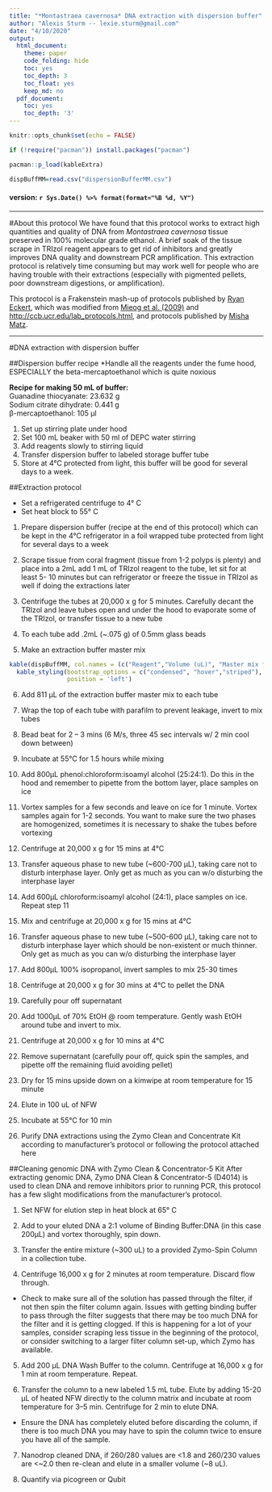 ```yaml
---
title: "*Montastraea cavernosa* DNA extraction with dispersion buffer"
author: "Alexis Sturm -- lexie.sturm@gmail.com"
date: "4/10/2020"
output:
  html_document:
    theme: paper
    code_folding: hide
    toc: yes
    toc_depth: 3
    toc_float: yes
    keep_md: no
  pdf_document:
    toc: yes
    toc_depth: '3'
---
```


```r
knitr::opts_chunk$set(echo = FALSE)

if (!require("pacman")) install.packages("pacman")

pacman::p_load(kableExtra)

dispBuffMM=read.csv("dispersionBufferMM.csv")

```
#### version: `r Sys.Date() %>% format(format="%B %d, %Y")`

***
#About this protocol
We have found that this protocol works to extract high quantities and quality of DNA from *Montastraea cavernosa* tissue preserved in 100% molecular grade ethanol. A brief soak of the tissue scrape in TRIzol reagent appears to get rid of inhibitors and greatly improves DNA quality and downstream PCR amplification. This extraction protocol is relatively time consuming but may work well for people who are having trouble with their extractions (especially with pigmented pellets, poor downstream digestions, or amplification).

This protocol is a Frakenstein mash-up of protocols published by [Ryan Eckert](https://ryaneckert.github.io/Belize_Mcav_Symbiodiniaceae_ITS2/lab_protocol/), which was modified from [Mieog et al. (2009)](https://doi.org/10.1111/j.1755-0998.2008.02222.x){target="_blank"} and [http://ccb.ucr.edu/lab_protocols.html](http://ccb.ucr.edu/lab_protocols.html){target="_blank"}, and protocols published by [Misha Matz](https://github.com/z0on/2bRAD_denovo).

***
#DNA extraction with dispersion buffer

##Dispersion buffer recipe
*Handle all the reagents under the fume hood, ESPECIALLY the beta-mercaptoethanol which is quite noxious

**Recipe for making 50 mL of buffer:** <br>
Guanadine thiocyanate: 23.632 g <br>
Sodium citrate dihydrate: 0.441 g <br>
β-mercaptoethanol: 105 μl <br>

1.	Set up stirring plate under hood
2.	Set 100 mL beaker with 50 ml of DEPC water stirring
3.	Add reagents slowly to stirring liquid
4.	Transfer dispersion buffer to labeled storage buffer tube
5.	Store at 4°C protected from light, this buffer will be good for several days to a week.

##Extraction protocol

* Set a refrigerated centrifuge to 4° C
* Set heat block to 55° C

1. Prepare dispersion buffer (recipe at the end of this protocol) which can be kept in the 4°C refrigerator in a foil wrapped tube protected from light for several days to a week

2. Scrape tissue from coral fragment (tissue from 1-2 polyps is plenty) and place into a 2mL add 1 mL of TRIzol reagent to the tube, let sit for at least 5- 10 minutes but can refrigerator or freeze the tissue in TRIzol as well if doing the extractions later

3. Centrifuge the tubes at 20,000 x g for 5 minutes. Carefully decant the TRIzol and leave tubes open and under the hood to evaporate some of the TRIzol, or transfer tissue to a new tube

4. To each tube add .2mL (~.075 g) of 0.5mm glass beads

5. Make an extraction buffer master mix

```r
kable(dispBuffMM, col.names = (c("Reagent","Volume (uL)", "Master mix for 24 samples \n(+10% error)"))) %>%
  kable_styling(bootstrap_options = c("condensed", "hover","striped"), full_width = FALSE, 
                position = 'left')
```
6.	Add 811 µL of the extraction buffer master mix to each tube

7.	Wrap the top of each tube with parafilm to prevent leakage, invert to mix tubes

8.	Bead beat for 2 – 3 mins (6 M/s, three 45 sec intervals w/ 2 min cool down between)

9.	Incubate at 55°C for 1.5 hours while mixing

10.	Add 800µL phenol:chloroform:isoamyl  alcohol (25:24:1). Do this in the hood and remember to pipette from the bottom layer, place samples on ice

11.	Vortex samples for a few seconds and leave on ice for 1 minute. Vortex samples again for 1-2 seconds. You want to make sure the two phases are homogenized, sometimes it is necessary to shake the tubes before vortexing

12.	Centrifuge at 20,000 x g for 15 mins at 4°C

13.	Transfer aqueous phase to new tube (~600-700 µL), taking care not to disturb interphase layer. Only get as much as you can w/o disturbing the interphase layer

14.	Add 600µL chloroform:isoamyl  alcohol (24:1), place samples on ice. Repeat step 11

15.	Mix and centrifuge at 20,000 x g for 15 mins at 4°C

16.	 Transfer aqueous phase to new tube (~500-600 µL), taking care not to disturb interphase layer which should be non-existent or much thinner. Only get as much as you can w/o disturbing the interphase layer

17.	Add 800µL 100% isopropanol, invert samples to mix 25-30 times

18.	Centrifuge at 20,000 x g for 30 mins at 4°C to pellet the DNA

19.	Carefully pour off supernatant

20.	Add 1000µL of 70% EtOH @ room temperature. Gently wash EtOH around tube and invert to mix.

21.	Centrifuge at 20,000 x g for 10 mins at 4°C

22.	Remove supernatant (carefully pour off, quick spin the samples, and pipette off the remaining fluid avoiding pellet)

23.	Dry for 15 mins upside down on a kimwipe at room temperature for 15 minute

24.	Elute in 100 uL of NFW

25.	Incubate at 55°C for 10 min

26.	Purify DNA extractions using the Zymo Clean and Concentrate Kit according to manufacturer’s protocol or following the protocol attached here

##Cleaning genomic DNA with Zymo Clean & Concentrator-5 Kit
After extracting genomic DNA, Zymo DNA Clean & Concentrator-5 (D4014) is used to clean DNA and remove inhibitors prior to running PCR, this protocol has a few slight modifications from the manufacturer’s protocol.

1. Set NFW for elution step in heat block at 65° C

2. Add to your eluted DNA a 2:1 volume of Binding Buffer:DNA (in this case 200µL) and vortex thoroughly, spin down.

3. Transfer the entire mixture (~300 uL) to a provided Zymo-Spin Column in a collection tube.

4. Centrifuge 16,000 x g for 2 minutes at room temperature. Discard flow through.
* Check to make sure all of the solution has passed through the filter, if not then spin the filter column again. Issues with getting binding buffer to pass through the filter suggests that there may be too much DNA for the filter and it is getting clogged. If this is happening for a lot of your samples, consider scraping less tissue in the beginning of the protocol, or consider switching to a larger filter column set-up, which Zymo has available.

5. Add 200 μL DNA Wash Buffer to the column. Centrifuge at 16,000 x g for 1 min at room temperature. Repeat.

6. Transfer the column to a new labeled 1.5 mL tube. Elute by adding 15-20 µL of heated NFW directly to the column matrix and incubate at room temperature for 3–5 min. Centrifuge for 2 min to elute DNA.
* Ensure the DNA has completely eluted before discarding the column, if there is too much DNA you may have to spin the column twice to ensure you have all of the sample.

7. Nanodrop cleaned DNA, if 260/280 values are <1.8 and 260/230 values are <~2.0 then re-clean and elute in a smaller volume (~8 uL).

8. Quantify via picogreen or Qubit